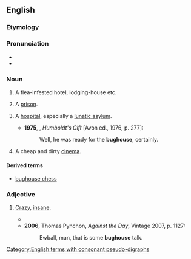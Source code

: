 ==English==

===Etymology===
{{compound|en|bug|house}}

===Pronunciation===
* {{IPA|en|/ˈbʌɡhaʊs/}}
* {{audio|en|En-au-bughouse.ogg|Audio (AU)}}

===Noun===
{{en-noun}}

# {{lb|en|US|slang}} A flea-infested hotel, lodging-house etc.
# {{lb|en|US|slang}} A [[prison]].
# {{lb|en|US|slang}} A [[hospital]], especially a [[lunatic asylum]].
#*'''1975''', {{w|Saul Bellow}}, ''Humboldt's Gift'' [Avon ed., 1976, p. 277]:
#*: Well, he was ready for the '''bughouse''', certainly.
# {{lb|en|South Africa|slang}} A cheap and dirty [[cinema]].

====Derived terms====
* [[bughouse chess]]

===Adjective===
{{en-adj}}

# {{lb|en|US|slang}} [[crazy|Crazy]], [[insane]].
#* {{quote-book|en|author=Agatha Christie|authorlink=Agatha Christie|title=Murder on the Orient Express|location=London|publisher=HarperCollins|year=1934|year_published= 2017|chapter=8|page=254|passage='Just what's up on this train? It seems '''bughouse''' to me.'}}
#* '''2006''', Thomas Pynchon, ''Against the Day'', Vintage 2007, p. 1127:
#*: Ewball, man, that is some '''bughouse''' talk.

[[Category:English terms with consonant pseudo-digraphs]]
{{C|en|Buildings|Film|Healthcare|Hotels|Prison}}
